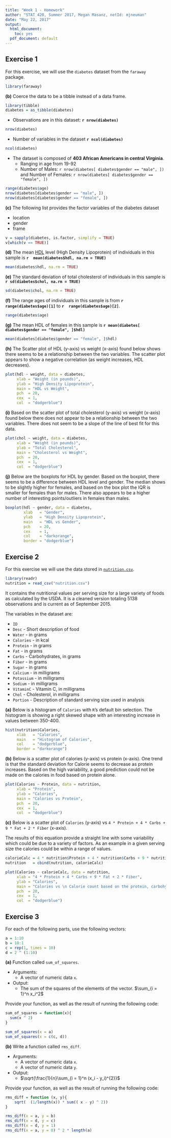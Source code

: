 ```yaml
---
title: "Week 1 - Homework"
author: "STAT 420, Summer 2017, Megan Masanz, netId: mjneuman"
date: "May 22, 2017"
output:
  html_document: 
    toc: yes
  pdf_document: default
---
```



## Exercise 1

For this exercise, we will use the `diabetes` dataset from the `faraway` package.

<!-- **Do** include the command to load the package into your environment. --> 
 
```r
library(faraway)
```

**(b)** Coerce the data to be a tibble instead of a data frame. 

<!--(You will need the `tibble` package to do so.) -->

```r
library(tibble)
diabetes = as_tibble(diabetes)
```

- Observations are in this dataset: **`r nrow(diabetes)`**

```r
nrow(diabetes)
```

- Number of variables in the dataset **`r ncol(diabetes)`**

```r
ncol(diabetes)
```

- The dataset is composed of **403 African Americans in central Virginia**.
    + Ranging in age from 19-92
    + Number of Males: `r nrow(diabetes[ diabetes$gender == "male", ])` and Number of Females: `r nrow(diabetes[ diabetes$gender == "female", ])`

```r
range(diabetes$age)
nrow(diabetes[diabetes$gender == "male", ])
nrow(diabetes[diabetes$gender == "female", ])
```

**(c)** The following list provides the factor variables of the diabetes dataset

- location
- gender
- frame

```r
v = sapply(diabetes, is.factor, simplify = TRUE)
v[which(v == TRUE)]
```

**(d)** The mean [HDL](https://en.wikipedia.org/wiki/High-density_lipoprotein) level (High Density Lipoprotein) of individuals in this sample is **`r  mean(diabetes$hdl, na.rm = TRUE)`**

```r
mean(diabetes$hdl, na.rm = TRUE)
```

**(e)** The standard deviation of total cholesterol of individuals in this sample is **`r sd(diabetes$chol, na.rm = TRUE)`**

```r
sd(diabetes$chol, na.rm = TRUE)
```

**(f)** The range ages of individuals in this sample is from **`r  range(diabetes$age)[1]` **  to **`r  range(diabetes$age)[2]`**.

```r
range(diabetes$age)
```

**(g)** The mean HDL of females in this sample is **`r mean(diabetes[ diabetes$gender == "female", ]$hdl)`**

```r
mean(diabetes[diabetes$gender == "female", ]$hdl)
```

**(h)** The Scatter plot of HDL (y-axis) vs weight (x-axis) found below shows there seems to be a relationship between the two variables.  The scatter plot appears to show a negative correlation (as weight increases, HDL decreases).

```r
plot(hdl ~ weight, data = diabetes,
     xlab = "Weight (in pounds)",
     ylab = "High Density Lipoprotein",
     main = "HDL vs Weight",
     pch  = 20,
     cex  = 1,
     col  = "dodgerblue")
```

**(i)** Based on the scatter plot of total cholesterol (y-axis) vs weight (x-axis) found below there does not appear to be a relationship between the two variables.  There does not seem to be a slope of the line of best fit for this data.

```r
plot(chol ~ weight, data = diabetes,
     xlab = "Weight (in pounds)",
     ylab = "Total Cholesterol",
     main = "Cholesterol vs Weight",
     pch  = 20,
     cex  = 1,
     col  = "dodgerblue")
```

**(j)** Below are the boxplots for HDL by gender. Based on the boxplot, there seems to be a difference between HDL level and gender.  The median shows to be slightly higher for females, and based on the box plot the IQR is smaller for females than for males.  There also appears to be a higher number of interesting points/outliers in females than males.

```r
boxplot(hdl ~ gender, data = diabetes,
        xlab   = "Gender",
        ylab   = "High Density Lipoprotein",
        main   = "HDL vs Gender",
        pch    = 20,
        cex    = 1,
        col    = "darkorange",
        border = "dodgerblue")
```

## Exercise 2

For this exercise we will use the data stored in [`nutrition.csv`](nutrition.csv). 

```r
library(readr)
nutrition = read_csv("nutrition.csv")
```

It contains the nutritional values per serving size for a large variety of foods as calculated by the USDA. It is a cleaned version totaling 5138 observations and is current as of September 2015.

The variables in the dataset are:

- `ID` 
- `Desc` - Short description of food
- `Water` - in grams
- `Calories` - in kcal
- `Protein` - in grams
- `Fat` - in grams
- `Carbs` - Carbohydrates, in grams
- `Fiber` - in grams
- `Sugar` - in grams
- `Calcium` - in milligrams
- `Potassium` - in milligrams
- `Sodium` - in milligrams
- `VitaminC` - Vitamin C, in milligrams
- `Chol` - Cholesterol, in milligrams
- `Portion` - Description of standard serving size used in analysis

**(a)** Below is a histogram of `Calories` with `R`'s default bin selection. The histogram is showing a right skewed shape with an interesting increase in values between 350-400.

```r
hist(nutrition$Calories,
     xlab   = "Calories",
     main   = "Histogram of Calories",
     col    = "dodgerblue",
     border = "darkorange")
```

**(b)** Below is a scatter plot of calories (y-axis) vs protein (x-axis). 
One trend is that the standard deviation for Calorie seems to decrease as protein increases.  Based on the high variability, a good prediction could not be made on the calories in food based on protein alone.

```r
plot(Calories ~ Protein, data = nutrition,
     xlab = "Protein",
     ylab = "Calories",
     main = "Calories vs Protein",
     pch  = 20,
     cex  = 1,
     col  = "dodgerblue")
```

**(c)** Below is a scatter plot of `Calories` (y-axis) vs `4 * Protein + 4 * Carbs + 9 * Fat + 2 * Fiber` (x-axis). 

The results of this equation provide a straight line with some variability which could be due to a variety of factors.  As an example in a given serving size the calories could be within a range of values.

```r
calorieCalc = 4 * nutrition$Protein + 4 * nutrition$Carbs + 9 * nutrition$Fat + 2 * nutrition$Fiber
nutrition   = cbind(nutrition, calorieCalc)

plot(Calories ~ calorieCalc, data = nutrition,
     xlab = "4 * Protein + 4 * Carbs + 9 * Fat + 2 * Fiber",
     ylab = "Calories",
     main = "Calories vs \n Calorie count based on the protein, carbohydrate, and fat values",
     pch  = 20,
     cex  = 1,
     col  = "dodgerblue")
```

## Exercise 3

For each of the following parts, use the following vectors:

```r
a = 1:10
b = 10:1
c = rep(1, times = 10)
d = 2 ^ (1:10)
```

**(a)** Function called `sum_of_squares`.

- Arguments:
    - A vector of numeric data `x`.
- Output:
    - The sum of the squares of the elements of the vector. $\sum_{i = 1}^n x_i^2$
    
Provide your function, as well as the result of running the following code:
```r
sum_of_squares = function(x){
  sum(x ^ 2)
}
```

```r
sum_of_squares(x = a)
sum_of_squares(x = c(c, d))
```

**(b)** Write a function called `rms_diff`.

- Arguments:
    - A vector of numeric data `x`.
    - A vector of numeric data `y`.
- Output:
    - $\sqrt{\frac{1}{n}\sum_{i = 1}^n (x_i - y_i)^{2}}$

Provide your function, as well as the result of running the following code:

```r
rms_diff = function (x, y){
    sqrt(  (1/length(x)) * sum(( x - y) ^ 2))
}
```

```r
rms_diff(x = a, y = b)
rms_diff(x = d, y = c)
rms_diff(x = d, y = 1)
rms_diff(x = a, y = 0) ^ 2 * length(a)
```